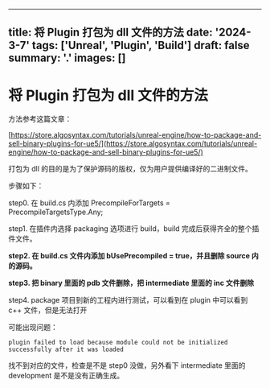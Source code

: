 
---
title: 将 Plugin 打包为 dll 文件的方法
date: '2024-3-7'
tags: ['Unreal', 'Plugin', 'Build']
draft: false
summary: '.'
images: []
---

# 将 Plugin 打包为 dll 文件的方法

方法参考这篇文章：

[https://store.algosyntax.com/tutorials/unreal-engine/how-to-package-and-sell-binary-plugins-for-ue5/](https://store.algosyntax.com/tutorials/unreal-engine/how-to-package-and-sell-binary-plugins-for-ue5/)

打包为 dll 的目的是为了保护源码的版权，仅为用户提供编译好的二进制文件。

步骤如下：

step0. 在 build.cs 内添加 PrecompileForTargets = PrecompileTargetsType.Any;

step1. 在插件内选择 packaging 选项进行 build，build 完成后获得齐全的整个插件文件。

<strong>step2. 在 build.cs 文件内添加 bUsePrecompiled = true，并且删除 source 内的源码。</strong>

<strong>step3. 把 binary 里面的 pdb 文件删除，把 intermediate 里面的 inc 文件删除</strong>

step4. package 项目到新的工程内进行测试，可以看到在 plugin 中可以看到 c++ 文件，但是无法打开

可能出现问题：

`plugin failed to load because module could not be initialized successfully after it was loaded`

找不到对应的文件，检查是不是 step0 没做，另外看下 intermediate 里面的 development 是不是没有正确生成。